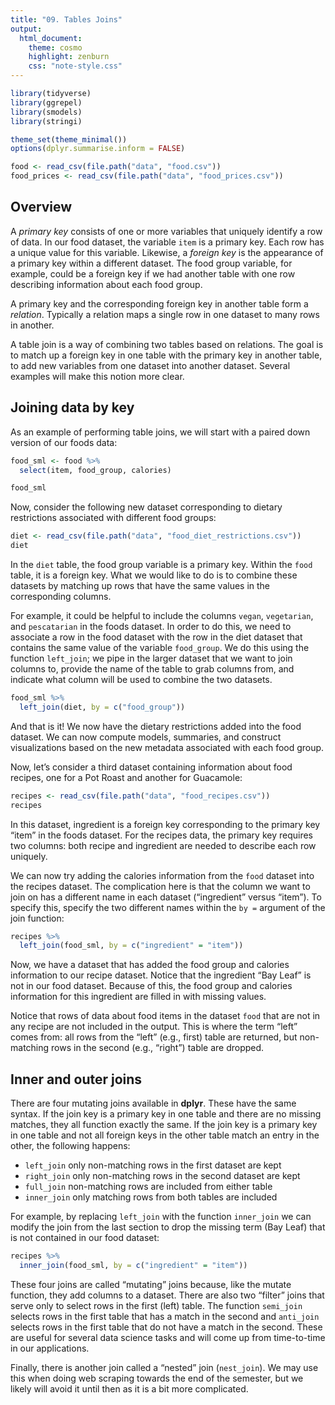 ```yaml
---
title: "09. Tables Joins"
output:
  html_document:
    theme: cosmo
    highlight: zenburn
    css: "note-style.css"
---
```


```r
library(tidyverse)
library(ggrepel)
library(smodels)
library(stringi)

theme_set(theme_minimal())
options(dplyr.summarise.inform = FALSE)

food <- read_csv(file.path("data", "food.csv"))
food_prices <- read_csv(file.path("data", "food_prices.csv"))
```

## Overview

A *primary key* consists of one or more variables that uniquely identify a row
of data. In our food dataset, the variable `item` is a primary key. Each row
has a unique value for this variable. Likewise, a *foreign key* is the
appearance of a primary key within a different dataset. The food group variable,
for example, could be a foreign key if we had another table with one row
describing information about each food group.

A primary key and the corresponding foreign key in another table form a
*relation*. Typically a relation maps a single row in one dataset to many rows
in another.

A table join is a way of combining two tables based on relations. The goal is
to match up a foreign key in one table with the primary key in another table,
to add new variables from one dataset into another dataset. Several examples
will make this notion more clear.

## Joining data by key

As an example of performing table joins, we will start with a paired down
version of our foods data:

```r
food_sml <- food %>%
  select(item, food_group, calories)

food_sml
```

Now, consider the following new dataset corresponding to dietary restrictions
associated with different food groups:

```r
diet <- read_csv(file.path("data", "food_diet_restrictions.csv"))
diet
```

In the `diet` table, the food group variable is a primary key. Within the
`food` table, it is a foreign key. What we would like to do is to combine these
datasets by matching up rows that have the same values in the corresponding
columns.

For example, it could be helpful to include the columns `vegan`, `vegetarian`,
and `pescatarian` in the foods dataset. In order to do this, we need to
associate a row in the food dataset with the row in the diet dataset that
contains the same value of the variable `food_group`. We do this using the
function `left_join`; we pipe in the larger dataset that we want to join columns
to, provide the name of the table to grab columns from, and indicate what
column will be used to combine the two datasets.

```r
food_sml %>%
  left_join(diet, by = c("food_group"))
```

And that is it! We now have the dietary restrictions added into the food
dataset. We can now compute models, summaries, and construct visualizations
based on the new metadata associated with each food group.

Now, let's consider a third dataset containing information about food recipes,
one for a Pot Roast and another for Guacamole:

```r
recipes <- read_csv(file.path("data", "food_recipes.csv"))
recipes
```

In this dataset, ingredient is a foreign key corresponding to the primary key
"item" in the foods dataset. For the recipes data, the primary key requires two
columns: both recipe and ingredient are needed to describe each row uniquely.

We can now try adding the calories information from the `food` dataset into the
recipes dataset. The complication here is that the column we want to join on has
a different name in each dataset ("ingredient" versus "item"). To specify this,
specify the two different names within the `by =` argument of the join function:

```r
recipes %>%
  left_join(food_sml, by = c("ingredient" = "item"))
```

Now, we have a dataset that has added the food group and calories information
to our recipe dataset. Notice that the ingredient "Bay Leaf" is not in our food
dataset. Because of this, the food group and calories information for this
ingredient are filled in with missing values.

Notice that rows of data about food items in the dataset `food` that  are not
in any recipe are not included in the output. This is where the term "left"
comes from: all rows from the "left" (e.g., first) table are returned, but
non-matching rows in the second (e.g., "right") table are dropped.

## Inner and outer joins

There are four mutating joins available in **dplyr**. These have the
same syntax. If the join key is a primary key in one table and there
are no missing matches, they all function exactly the same. If the
join key is a primary key in one table and not all foreign keys in
the other table match an entry in the other, the following happens:

- `left_join` only non-matching rows in the first dataset are kept
- `right_join` only non-matching rows in the second dataset are kept
- `full_join` non-matching rows are included from either table
- `inner_join` only matching rows from both tables are included

For example, by replacing `left_join` with the function `inner_join`
we can modify the join from the last section to drop the missing term
(Bay Leaf) that is not contained in our food dataset:

```r
recipes %>%
  inner_join(food_sml, by = c("ingredient" = "item"))
```

These four joins are called "mutating" joins because, like the mutate function,
they add columns to a dataset. There are also two "filter" joins that serve only
to select rows in the first (left) table. The function `semi_join` selects
rows in the first table that has a match in the second and `anti_join` selects
rows in the first table that do not have a match in the second. These are
useful for several data science tasks and will come up from time-to-time in our
applications.

Finally, there is another join called a "nested" join (`nest_join`). We may use
this when doing web scraping towards the end of the semester, but we likely
will avoid it until then as it is a bit more complicated.
